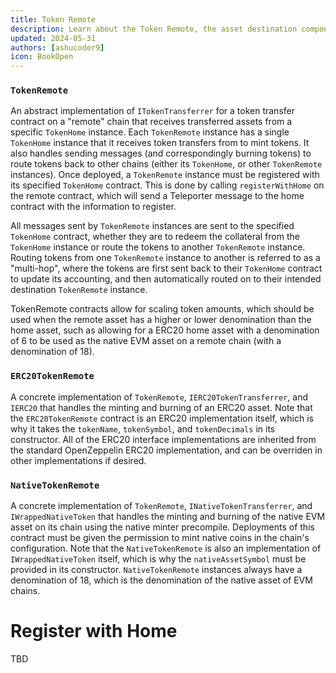 ```yaml
---
title: Token Remote
description: Learn about the Token Remote, the asset destination component of the ICTT
updated: 2024-05-31
authors: [ashucoder9]
icon: BookOpen
---
```


### `TokenRemote`

An abstract implementation of `ITokenTransferrer` for a token transfer contract on a "remote" chain that receives transferred assets from a specific `TokenHome` instance. Each `TokenRemote` instance has a single `TokenHome` instance that it receives token transfers from to mint tokens. It also handles sending messages (and correspondingly burning tokens) to route tokens back to other chains (either its `TokenHome`, or other `TokenRemote` instances). Once deployed, a `TokenRemote` instance must be registered with its specified `TokenHome` contract. This is done by calling `registerWithHome` on the remote contract, which will send a Teleporter message to the home contract with the information to register.

All messages sent by `TokenRemote` instances are sent to the specified `TokenHome` contract, whether they are to redeem the collateral from the `TokenHome` instance or route the tokens to another `TokenRemote` instance. Routing tokens from one `TokenRemote` instance to another is referred to as a "multi-hop", where the tokens are first sent back to their `TokenHome` contract to update its accounting, and then automatically routed on to their intended destination `TokenRemote` instance.

TokenRemote contracts allow for scaling token amounts, which should be used when the remote asset has a higher or lower denomination than the home asset, such as allowing for a ERC20 home asset with a denomination of 6 to be used as the native EVM asset on a remote chain (with a denomination of 18).

### `ERC20TokenRemote`

A concrete implementation of `TokenRemote`, `IERC20TokenTransferrer`, and `IERC20` that handles the minting and burning of an ERC20 asset. Note that the `ERC20TokenRemote` contract is an ERC20 implementation itself, which is why it takes the `tokenName`, `tokenSymbol`, and `tokenDecimals` in its constructor. All of the ERC20 interface implementations are inherited from the standard OpenZeppelin ERC20 implementation, and can be overriden in other implementations if desired.

### `NativeTokenRemote`

A concrete implementation of `TokenRemote`, `INativeTokenTransferrer`, and `IWrappedNativeToken` that handles the minting and burning of the native EVM asset on its chain using the native minter precompile. Deployments of this contract must be given the permission to mint native coins in the chain's configuration. Note that the `NativeTokenRemote` is also an implementation of `IWrappedNativeToken` itself, which is why the `nativeAssetSymbol` must be provided in its constructor. `NativeTokenRemote` instances always have a denomination of 18, which is the denomination of the native asset of EVM chains.



# Register with Home

TBD